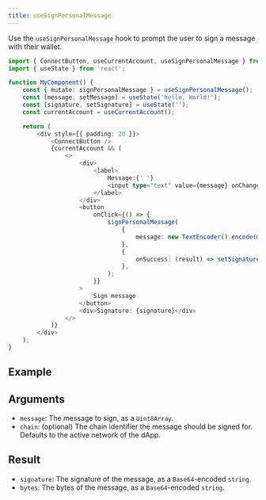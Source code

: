 ```yaml
---
title: useSignPersonalMessage
---
```



Use the `useSignPersonalMessage` hook to prompt the user to sign a message with their wallet.

```ts
import { ConnectButton, useCurrentAccount, useSignPersonalMessage } from '@mysten/dapp-kit';
import { useState } from 'react';

function MyComponent() {
	const { mutate: signPersonalMessage } = useSignPersonalMessage();
	const [message, setMessage] = useState('hello, World!');
	const [signature, setSignature] = useState('');
	const currentAccount = useCurrentAccount();

	return (
		<div style={{ padding: 20 }}>
			<ConnectButton />
			{currentAccount && (
				<>
					<div>
						<label>
							Message:{' '}
							<input type="text" value={message} onChange={(ev) => setMessage(ev.target.value)} />
						</label>
					</div>
					<button
						onClick={() => {
							signPersonalMessage(
								{
									message: new TextEncoder().encode(message),
								},
								{
									onSuccess: (result) => setSignature(result.signature),
								},
							);
						}}
					>
						Sign message
					</button>
					<div>Signature: {signature}</div>
				</>
			)}
		</div>
	);
}
```

## Example

<UseSignPersonalMessageExample />

## Arguments

- `message`: The message to sign, as a `Uint8Array`.
- `chain`: (optional) The chain identifier the message should be signed for. Defaults to the active
  network of the dApp.

## Result

- `signature`: The signature of the message, as a `Base64`-encoded `string`.
- `bytes`: The bytes of the message, as a `Base64`-encoded `string`.
